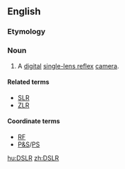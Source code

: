 ==English==

===Etymology===
{{initialism of|lang=en|digital single-lens reflex}}

===Noun===
{{en-noun}}

# {{context|photography|lang=en}} A [[digital]] [[single-lens reflex]] [[camera]].

====Related terms====
* [[SLR]]
* [[ZLR]]

====Coordinate terms====
* [[RF]]
* [[P&S]]/[[PS]]

[[hu:DSLR]]
[[zh:DSLR]]